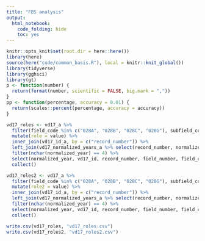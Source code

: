 ```yaml
---
title: "FBS analysis"
output:
  html_notebook:
    code_folding: hide
    toc: yes
---
```


```r
knitr::opts_knit$set(root.dir = here::here())
library(here)
source(here("code/common_basis.R"), local = knitr::knit_global())
library(tidyverse)
library(gghsci)
library(gt)
p <- function(number) {
  return(format(number, scientific = FALSE, big.mark = ","))
}
pp <- function(percentage, accuracy = 0.01) {
  return(scales::percent(percentage, accuracy = accuracy))
}
```


```r
vd17_roles <- vd17_a %>%
  filter(field_code %in% c("028A", "028B", "028C", "028G"), subfield_code == "4") %>%
  mutate(role = value) %>%
  inner_join(vd17_id_a, by = c("record_number")) %>%
  left_join(vd17_normalized_years_a %>% select(record_number, normalized_year), by = c("record_number")) %>%
  filter(nchar(normalized_year) == 4) %>%
  select(normalized_year, vd17_id, record_number, field_number, field_code, subfield_code, role) %>%
  collect()

vd17_roles2 <- vd17_a %>%
  filter(field_code %in% c("028A", "028B", "028C", "028G"), subfield_code == "B") %>%
  mutate(role2 = value) %>%
  inner_join(vd17_id_a, by = c("record_number")) %>%
  left_join(vd17_normalized_years_a %>% select(record_number, normalized_year), by = c("record_number")) %>%
  filter(nchar(normalized_year) == 4) %>%
  select(normalized_year, vd17_id, record_number, field_number, field_code, subfield_code, role2) %>%
  collect()

write.csv(vd17_roles, "vd17_roles.csv")
write.csv(vd17_roles2, "vd17_roles2.csv")
```
